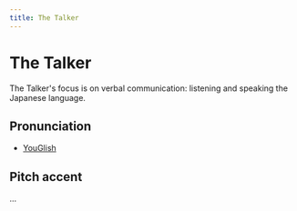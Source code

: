 ```yaml
---
title: The Talker
---
```



# The Talker

The Talker's focus is on verbal communication: listening and speaking the Japanese language.

## Pronunciation

- [YouGlish](https://youglish.com/) <Tag id="multilingual" />

## Pitch accent


...

